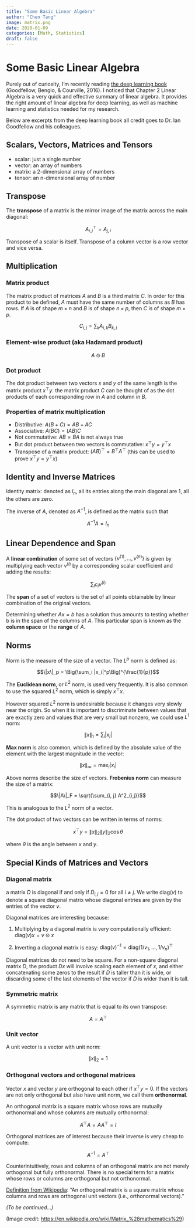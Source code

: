 ```yaml
---
title: "Some Basic Linear Algebra"
author: "Chen Tang"
image: matrix.png
date: 2020-01-09
categories: [Math, Statistics]
draft: false
---
```


# Some Basic Linear Algebra

Purely out of curiosity, I'm recently reading [the deep learning book](http://www.deeplearningbook.org/) (Goodfellow, Bengio, & Courville, 2016). I noticed that Chapter 2 Linear Algebra is a very quick and effective summary of linear algebra. It provides the right amount of linear algebra for deep learning, as well as machine learning and statistics needed for my research.

Below are excerpts from the deep learning book all credit goes to Dr. Ian Goodfellow and his colleagues.

<!--more-->

## Scalars, Vectors, Matrices and Tensors

-   scalar: just a single number
-   vector: an array of numbers
-   matrix: a 2-dimensional array of numbers
-   tensor: an n-dimensional array of number

## Transpose

The **transpose** of a matrix is the mirror image of the matrix across the main diagonal:

$$A_{i,j}^{\top} = A_{j,i}$$

Transpose of a scalar is itself. Transpose of a column vector is a row vector and vice versa.

## Multiplication

### Matrix product

The matrix product of matrices $A$ and $B$ is a third matrix $C$. In order for this product to be defined, $A$ must have the same number of columns as $B$ has rows. If $A$ is of shape $m \times n$ and $B$ is of shape $n \times p$, then $C$ is of shape $m \times p$.

$$C_{i, j} = \sum_k A_{i, k} B_{k, j}$$

### Element-wise product (aka Hadamard product)

$$A \odot B$$

### Dot product

The dot product between two vectors $x$ and $y$ of the same length is the matrix product $x^\top y$. the matrix product $C$ can be thought of as the dot products of each corresponding row in $A$ and column in $B$.

### Properties of matrix multiplication

-   Distributive: $A(B + C)=AB + AC$
-   Associative: $A(BC) = (AB)C$
-   Not commutative: $AB = BA$ is not always true
-   But dot product between two vectors is commutative: $x^\top y = y^\top x$
-   Transpose of a matrix product: $(AB)^\top = B^\top A^\top$ (this can be used to prove $x^\top y = y^\top x$)

## Identity and Inverse Matrices

Identity matrix: denoted as $I_n$, all its entries along the main diagonal are 1, all the others are zero.

The inverse of $A$, denoted as $A^{-1}$, is defined as the matrix such that

$$A^{-1}A = I_n$$

## Linear Dependence and Span

A **linear combination** of some set of vectors $\{v^{(1)}, ... , v^{(n)}\}$ is given by multiplying each vector $v^{(i)}$ by a corresponding scalar coefficient and adding the results:

$$\sum_i c_iv^{(i)}$$

The **span** of a set of vectors is the set of all points obtainable by linear combination of the original vectors.

Determining whether $Ax = b$ has a solution thus amounts to testing whether b is in the span of the columns of $A$. This particular span is known as the **column space** or the **range** of $A$.

## Norms

Norm is the measure of the size of a vector. The $L^p$ norm is defined as:

$$\|x\|_p = \Big(\sum_i |x_i|^p\Big)^{\frac{1}{p}}$$

The **Euclidean norm**, or $L^2$ norm, is used very frequently. It is also common to use the squared $L^2$ norm, which is simply $x^{\top} x$.

However squared $L^2$ norm is undesirable because it changes very slowly near the origin. So when it is important to discriminate between values that are exactly zero and values that are very small but nonzero, we could use $L^1$ norm:

$$\|x\|_1 = \sum_i|x_i|$$

**Max norm** is also common, which is defined by the absolute value of the element with the largest magnitude in the vector:

$$\|x\|_{\infty} = \max_i|x_i|$$

Above norms describe the size of vectors. **Frobenius norm** can measure the size of a matrix:

$$\|A\|_F = \sqrt{\sum_{i, j} A^2_{i,j}}$$

This is analogous to the $L^2$ norm of a vector.

The dot product of two vectors can be written in terms of norms:

$$x^{\top}y = \|x\|_2\|y\|_2\cos{\theta}$$

where $\theta$ is the angle between $x$ and $y$.

## Special Kinds of Matrices and Vectors

### Diagonal matrix

a matrix $D$ is diagonal if and only if $D_{i, j} = 0$ for all $i \ne j$. We write $\text{diag}(v)$ to denote a square diagonal matrix whose diagonal entries are given by the entries of the vector $v$.

Diagonal matrices are interesting because:

1.  Multiplying by a diagonal matrix is very computationally efficient: $\text{diag}(v) x = v \odot x$

2.  Inverting a diagonal matrix is easy: $\text{diag}(v)^{-1} = \text{diag}(1/v_1, ..., 1/v_n)^{\top}$

Diagonal matrices do not need to be square. For a non-square diagonal matrix $D$, the product $Dx$ will involve scaling each element of $x$, and either concatenating some zeros to the result if $D$ is taller than it is wide, or discarding some of the last elements of the vector if $D$ is wider than it is tall.

### Symmetric matrix

A symmetric matrix is any matrix that is equal to its own transpose:

$$A = A^{\top}$$

### Unit vector

A unit vector is a vector with unit norm:

$$\|x\|_2 = 1$$

### Orthogonal vectors and orthogonal matrices

Vector $x$ and vector $y$ are orthogonal to each other if $x^{\top}y = 0$. If the vectors are not only orthogonal but also have unit norm, we call them **orthonormal**.

An orthogonal matrix is a square matrix whose rows are mutually orthonormal and whose columns are mutually orthonormal:

$$A^{\top}A = AA^{\top} = I$$

Orthogonal matrices are of interest because their inverse is very cheap to compute:

$$A^{-1} = A^{\top}$$

Counterintuitively, rows and columns of an orthogonal matrix are not merely orthogonal but fully orthonormal. There is no special term for a matrix whose rows or columns are orthogonal but not orthonormal.

[Definition from Wikipedia](https://en.wikipedia.org/wiki/Orthogonal_matrix): "An orthogonal matrix is a square matrix whose columns and rows are orthogonal unit vectors (i.e., orthonormal vectors)."

*(To be continued...)*

(Image credit: <https://en.wikipedia.org/wiki/Matrix_%28mathematics%29>)

